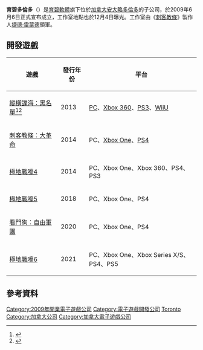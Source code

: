 {{noteTA
|G1=Games
}}
{{Infobox company
| name             = 育碧多倫多
| company_name_en  = Ubisoft Toronto
| logo             =
| type             = [[育碧軟體|育碧軟體]]的子公司
| genre            =
| foundation       = {{CAN}}[[安大略|安大略]][[多倫多|多倫多]]<small>（2009年）</small>
| founder          =
| location_city    = <!--modifies "Headquarters" entry-->
| location_country = <!--modifies "Headquarters" entry-->
| location         = 瓦倫斯大道224號<br />{{CAN}}[[安大略|安大略]][[多倫多|多倫多]]
| locations        = <!--# of locations-->
| key_people       = <!--[[Jade_Raymond|Jade Raymond]] <small>([[Managing_director|Managing director]])</small><br />[[Maxime_Béland|Maxime Béland]] <small>([[Creative_director|Creative director]])</small><br />[[Alexandre_Parizeau|Alexandre Parizeau]] <small>([[Senior_producer|Senior producer]])</small>-->
| industry         = [[電子遊戲|電子遊戲]]產業
| products         = 電子遊戲
| owner            = [[Ubisoft|Ubisoft]]
| num_employees    = 300人<small>（2013年）</small><ref name="toro">{{cite news | url=http://venturebeat.com/2013/03/31/jade-raymonds-growing-empire-at-ubisoft-interview | title=Jade Raymond's growing empire at Ubisoft | accessdate=2013-04-01 | author=Takahashi, Dean | date=2013-03-31 | publisher=Gamesbeat}}</ref>
| parent           = [[育碧軟體|育碧軟體]]
| divisions        =
| subsid           =
| slogan           =
| homepage         = [http://www.ubisoft.ca/ Ubisoft.ca]
| footnotes        =
| intl             =
}}
'''育碧多倫多'''（{{lang-en|Ubisoft Toronto}}）是[[育碧軟體|育碧軟體]]旗下位於[[加拿大|加拿大]][[安大略|安大略]][[多倫多|多倫多]]的子公司，於2009年6月6日正式宣布成立，工作室地點也於12月4日曝光。工作室由《[[刺客教條|刺客教條]]》製作人[[捷德·雷蒙德|捷德·雷蒙德]]領軍。

==開發遊戲==
{| class="wikitable"
|-
! 遊戲
! 發行年份
! 平台
|-
| [[縱橫諜海：黑名單|縱橫諜海：黑名單]]<ref name="Tom Clancy's Splinter Cell: 6">{{cite web|url=http://www.cbc.ca/technology/story/2010/05/25/splinter-cell-ubisoft-toronto.html|title=CBC News - Next Splinter Cell to be designed in Toronto|date=2010-05-25|accessdate=2011-02-21|archive-date=2010-05-28|archive-url=https://web.archive.org/web/20100528123304/http://www.cbc.ca/technology/story/2010/05/25/splinter-cell-ubisoft-toronto.html|dead-url=no}}</ref><ref name=autogenerated1>{{cite web|url=http://www.1up.com/do/newsStory?cId=3179471|title=1UP - Ubisoft Toronto Working on Splinter Cell Sequel|date=2010-05-25|accessdate=2011-02-21|archive-date=2012-12-17|archive-url=https://www.webcitation.org/6Cy4MfokJ?url=http://www.1up.com/news/ubisoft-toronto-working-splinter-cell|dead-url=no}}</ref>
| 2013
| [[个人电脑|PC]]、[[Xbox_360|Xbox 360]]、[[PS3|PS3]]、[[WiiU|WiiU]]
|-
| [[刺客教條：大革命|刺客教條：大革命]]
| 2014
| PC、[[Xbox_One|Xbox One]]、[[PS4|PS4]]
|-
| [[極地戰嚎4|極地戰嚎4]]
| 2014
| PC、Xbox One、Xbox 360、PS4、PS3
|-
| [[極地戰嚎5|極地戰嚎5]]
| 2018
| PC、Xbox One、PS4
|-
| [[看門狗：自由軍團|看門狗：自由軍團]]
| 2020
| PC、Xbox One、PS4
|-
| [[極地戰嚎6|極地戰嚎6]]
| 2021
| PC、Xbox One、Xbox Series X/S、PS4、PS5
|}

==參考資料==
{{reflist}}

{{Ubisoft}}

{{DEFAULTSORT:Ubisoft Toronto}}
[[Category:2009年開業電子遊戲公司|Category:2009年開業電子遊戲公司]]
[[Category:電子遊戲開發公司|Category:電子遊戲開發公司]]
[[Category:育碧的部门与子公司|Toronto]]
[[Category:加拿大公司|Category:加拿大公司]]
[[Category:加拿大電子遊戲公司|Category:加拿大電子遊戲公司]]